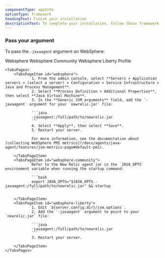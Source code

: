```yaml
---
componentType: appInfo
optionType: framework 
headingText: Finish your installation
descriptionText: To complete your installation, follow these framework-specific steps. If you need a different framework, select it at the top of this page.
---
```


### Pass your argument

To pass the `-javaagent` argument on WebSphere:

<Tabs>
	<TabsBar>
		<TabsBarItem id="websphere">Websphere</TabsBarItem>
		<TabsBarItem id="websphere-community">Websphere Community</TabsBarItem>
		<TabsBarItem id="websphere-liberty">Websphere Liberty Profile</TabsBarItem>
	</TabsBar>

	<TabsPages>
		<TabsPageItem id="websphere">
                1. From the admin console, select **Servers > Application servers > (select a server) > Configuration > Service Infrastructure > Java and Process Management**.
                2. Select **Process Definition > Additional Properties**, then select **Java Virtual Machine**.
                3. In the **Generic JVM arguments** field, add the `-javaagent` argument for your `newrelic.jar` file:

                ```java
                -javaagent:/full/path/to/newrelic.jar
                ```
                4. Select **Apply**, then select **Save**.
                5. Restart your server.

                For more information, see the documentation about [collecting WebSphere PMI metrics](/docs/agents/java-agent/features/jvm-metrics-page#default-pmi).

		</TabsPageItem>
		<TabsPageItem id="websphere-community">
                Refer to the New Relic agent jar in the `JAVA_OPTS` environment variable when running the startup command:

                ```bash
                export JAVA_OPTS="$JAVA_OPTS -javaagent:/full/path/to/newrelic.jar" && startup
                ```            

		</TabsPageItem>
		<TabsPageItem id="websphere-liberty">
                1. Edit `${server.config.dir}/jvm.options`.
                2. Add the `-javaagent` argument to point to your `newrelic.jar` file:

                ```java
                -javaagent:/full/path/to/newrelic.jar
                ```
                3. Restart your server.

		</TabsPageItem>
	</TabsPages>
</Tabs>


